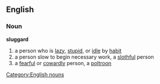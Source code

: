 ==English==
=== Noun ===
'''sluggard'''
[[Category:English nouns]]
# a person who is [[lazy]], [[stupid]], or [[idle]] by [[habit]]
#  a person slow to begin necessary work, a [[slothful]] person
#  a [[fearful]] or [[cowardly]] person, a [[poltroon]]